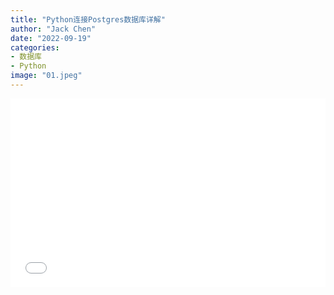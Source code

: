 ```yaml
---
title: "Python连接Postgres数据库详解"
author: "Jack Chen"
date: "2022-09-19"
categories: 
- 数据库
- Python
image: "01.jpeg"
---
```


<div style="position: relative; padding: 30% 45%;">

<iframe style="position: absolute; width: 100%; height: 100%; left: 0; top: 0;" src="//player.bilibili.com/player.html?bvid=BV1xd4y1g74Q&page=1" frameborder="no" scrolling="no">

</iframe>

</div> 
